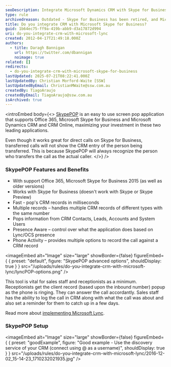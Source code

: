 ```yaml
---
seoDescription: Integrate Microsoft Dynamics CRM with Skype for Business to enhance sales and customer service interactions.
type: rule
archivedreason: Outdated - Skype for Business has been retired, and Microsoft Teams is the recommended replacement for CRM integration. See https://www.ssw.com.au/rules/rules-to-better-microsoft-teams/
title: Do you integrate CRM with Microsoft Skype for Business?
guid: 1b64ec75-ff9a-419b-abb9-d3a17872d994
uri: do-you-integrate-crm-with-microsoft-lync
created: 2012-04-17T21:49:18.000Z
authors:
  - title: Daragh Bannigan
    url: https://twitter.com/dbannigan
    noimage: true
related: []
redirects:
  - do-you-integrate-crm-with-microsoft-skype-for-business
lastUpdated: 2025-07-21T08:22:41.000Z
lastUpdatedBy: Christian Morford-Waite [SSW]
lastUpdatedByEmail: ChristianMWaite@ssw.com.au
createdBy: TiagoAraujo
createdByEmail: TiagoAraujo@ssw.com.au
isArchived: true
---
```


<introEmbed
  body={<>
[SkypePOP](https://www.skypepop.com/product/skypepop) is an easy to use screen pop application that supports Office 365, Microsoft Skype for Business and Microsoft Dynamics CRM and CRM Online, maximizing your investment in these two leading applications.

Even though it works great for direct calls on Skype for Business, transferred calls will not show the CRM entry of the person being transferred. This is because SkypePOP will always recognize the person who transfers the call as the actual caller.
  </>}
/>
### SkypePOP Features and Benefits

* With support Office 365, Microsoft Skype for Business 2015 (as well as older versions)
* Works with Skype for Business (doesn't work with Skype or Skype Preview)
* Fast - pop's CRM records in milliseconds
* Multiple records – handles multiple CRM records of different types with the same number
* Pops information from CRM Contacts, Leads, Accounts and System Users
* Presence Aware – control over what the application does based on Lync/OCS presence
* Phone Activity – provides multiple options to record the call against a CRM record


<imageEmbed
  alt="Image"
  size="large"
  showBorder={false}
  figureEmbed={ {
    preset: "default",
    figure: "SkypePOP advanced options",
    shouldDisplay: true
  } }
  src="/uploads/rules/do-you-integrate-crm-with-microsoft-lync/lyncPOP-options.png"
/>

This tool is vital for sales staff and receptionists as a minimum.
Receptionists get the client record (based upon the inbound number) popup as the phone is ringing. They can answer the call accordantly. Sales staff has the ability to log the call in CRM along with what the call was about and also set a reminder for them to catch up in a few days.

Read more about [implementing Microsoft Lync](http://www.ssw.com.au/ssw/Consulting/Lync.aspx).

### SkypePOP Setup
<imageEmbed
  alt="Image"
  size="large"
  showBorder={false}
  figureEmbed={ {
    preset: "goodExample",
    figure: "Good example - Use the discovery service of your CRM (connect using <yourname>@<yourdomain> as a username)",
    shouldDisplay: true
  } }
  src="/uploads/rules/do-you-integrate-crm-with-microsoft-lync/2016-12-02_15-14-23_1710232021935.jpg"
/>

